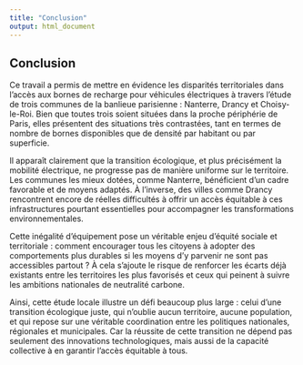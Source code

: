 ---
title: "Conclusion"
output: html_document
---


## Conclusion

Ce travail a permis de mettre en évidence les disparités territoriales dans l'accès aux bornes de recharge pour véhicules électriques à travers l'étude de trois communes de la banlieue parisienne : Nanterre, Drancy et Choisy-le-Roi. Bien que toutes trois soient situées dans la proche périphérie de Paris, elles présentent des situations très contrastées, tant en termes de nombre de bornes disponibles que de densité par habitant ou par superficie.

Il apparaît clairement que la transition écologique, et plus précisément la mobilité électrique, ne progresse pas de manière uniforme sur le territoire. Les communes les mieux dotées, comme Nanterre, bénéficient d’un cadre favorable et de moyens adaptés. À l’inverse, des villes comme Drancy rencontrent encore de réelles difficultés à offrir un accès équitable à ces infrastructures pourtant essentielles pour accompagner les transformations environnementales.

Cette inégalité d’équipement pose un véritable enjeu d’équité sociale et territoriale : comment encourager tous les citoyens à adopter des comportements plus durables si les moyens d’y parvenir ne sont pas accessibles partout ? À cela s’ajoute le risque de renforcer les écarts déjà existants entre les territoires les plus favorisés et ceux qui peinent à suivre les ambitions nationales de neutralité carbone.

Ainsi, cette étude locale illustre un défi beaucoup plus large : celui d’une transition écologique juste, qui n’oublie aucun territoire, aucune population, et qui repose sur une véritable coordination entre les politiques nationales, régionales et municipales. Car la réussite de cette transition ne dépend pas seulement des innovations technologiques, mais aussi de la capacité collective à en garantir l’accès équitable à tous.

